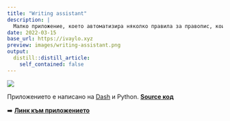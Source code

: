 ```yaml
---
title: "Writing assistant"
description: |
  Малко приложение, което автоматизира няколко правила за правопис, които не са лесно достъпни на фонетичната клавиатура на Windows или пък са често пренебрегвани. Създадох го за приятелката ми, за да ѝ спестява време при писането на прессъобщения.
date: 2022-03-15
base_url: https://ivaylo.xyz
preview: images/writing-assistant.png
output:
  distill::distill_article:
    self_contained: false
---
```


![](images/writing-assistant.png)

Приложението е написано на [Dash](https://plotly.com/dash/) и Python. [**Source код**](https://github.com/sakelariev/bg-quotes)

➡️ [**Линк към приложението**](http://bg-quotes.ivaylo.xyz)
